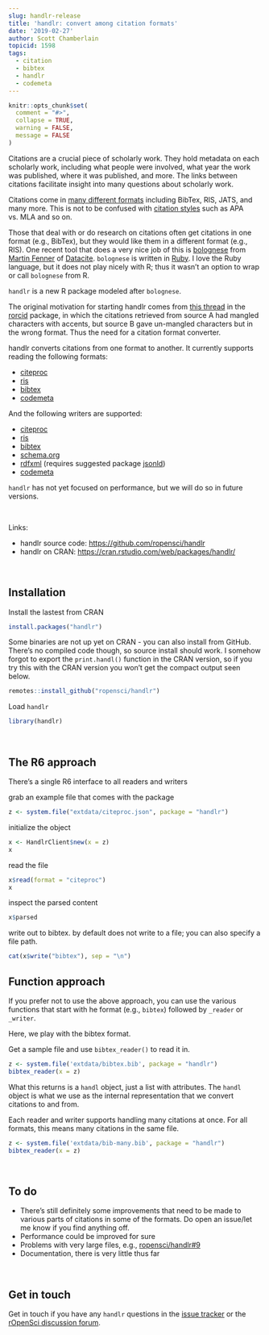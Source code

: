 ```yaml
---
slug: handlr-release
title: 'handlr: convert among citation formats'
date: '2019-02-27'
author: Scott Chamberlain
topicid: 1598
tags:
  - citation
  - bibtex
  - handlr
  - codemeta
---
```


```r
knitr::opts_chunk$set(
  comment = "#>",
  collapse = TRUE,
  warning = FALSE,
  message = FALSE
)
```

Citations are a crucial piece of scholarly work. They hold metadata on each scholarly work, including what people were involved, what year the work was published, where it was published, and more. The links between citations facilitate insight into many questions about scholarly work.

Citations come in [many different formats](https://github.com/datacite/bolognese#features) including BibTex, RIS, JATS, and many more. This is not to be confused with [citation styles](https://citationstyles.org/) such as APA vs. MLA and so on.

Those that deal with or do research on citations often get citations in one format (e.g., BibTex), but they would like them in a different format (e.g., RIS). One recent tool that does a very nice job of this is [bolognese](https://github.com/datacite/bolognese) from [Martin Fenner](https://github.com/mfenner) of [Datacite](https://datacite.org/). `bolognese` is written in [Ruby](https://www.ruby-lang.org/en/). I love the Ruby language, but it does not play nicely with R; thus it wasn't an option to wrap or call `bolognese` from R.

`handlr` is a new R package modeled after `bolognese`. 

The original motivation for starting handlr comes from [this thread](https://github.com/ropensci/rorcid/issues/51) in the [rorcid][] package, in which the citations retrieved from source A had mangled characters with accents, but source B gave un-mangled characters but in the wrong format. Thus the need for a citation format converter.

handlr converts citations from one format to another. It currently supports reading the following formats:

- [citeproc][]
- [ris][]
- [bibtex][]
- [codemeta][]

And the following writers are supported:

- [citeproc][]
- [ris][]
- [bibtex][]
- [schema.org][]
- [rdfxml][] (requires suggested package [jsonld][])
- [codemeta][]

`handlr` has not yet focused on performance, but we will do so in future versions.

<br>

Links:

* handlr source code: <https://github.com/ropensci/handlr>
* handlr on CRAN: <https://cran.rstudio.com/web/packages/handlr/>


<br>

## Installation

Install the lastest from CRAN

```r
install.packages("handlr")
```

Some binaries are not up yet on CRAN - you can also install from GitHub.
There's no compiled code though, so source install should work.
I somehow forgot to export the `print.handl()` function in the CRAN version, so 
if you try this with the CRAN version you won't get the compact output seen below.

```r
remotes::install_github("ropensci/handlr")
```

Load `handlr`

```r
library(handlr)
```

<br>

## The R6 approach

There's a single R6 interface to all readers and writers

grab an example file that comes with the package

```r
z <- system.file("extdata/citeproc.json", package = "handlr")
```

initialize the object

```r
x <- HandlrClient$new(x = z)
x
```

read the file

```r
x$read(format = "citeproc")
x
```

inspect the parsed content

```r
x$parsed
```

write out to bibtex. by default does not write to a file; you can 
also specify a file path.

```r
cat(x$write("bibtex"), sep = "\n")
```

## Function approach

If you prefer not to use the above approach, you can use the various
functions that start with he format (e.g., `bibtex`) followed by 
`_reader` or `_writer`.

Here, we play with the bibtex format. 

Get a sample file and use `bibtex_reader()` to read it in.

```r
z <- system.file('extdata/bibtex.bib', package = "handlr")
bibtex_reader(x = z)
```

What this returns is a `handl` object, just a list with attributes.
The `handl` object is what we use as the internal representation that we 
convert citations to and from.

Each reader and writer supports handling many citations at once. For all
formats, this means many citations in the same file. 

```r
z <- system.file('extdata/bib-many.bib', package = "handlr")
bibtex_reader(x = z)
```

<br>

## To do

- There's still definitely some improvements that need to be made to various parts of citations in some of the formats. Do open an issue/let me know if you find anything off. 
- Performance could be improved for sure
- Problems with very large files, e.g., [ropensci/handlr#9](https://github.com/ropensci/handlr/issues/9)
- Documentation, there is very little thus far

<br>

## Get in touch

Get in touch if you have any `handlr` questions in the 
[issue tracker](https://github.com/ropensci/handlr/issues) or the 
[rOpenSci discussion forum](https://discuss.ropensci.org/).


[handlr]: https://github.com/ropensci/handlr
[jsonld]: https://github.com/ropensci/jsonld/
[codemeta]: https://codemeta.github.io/
[citeproc]: https://en.wikipedia.org/wiki/CiteProc
[ris]: https://en.wikipedia.org/wiki/RIS_(file_format)
[bibtex]: http://www.bibtex.org/
[schema.org]: https://schema.org/
[rdfxml]: https://en.wikipedia.org/wiki/RDF/XML
[rorcid]: https://github.com/ropensci/rorcid

